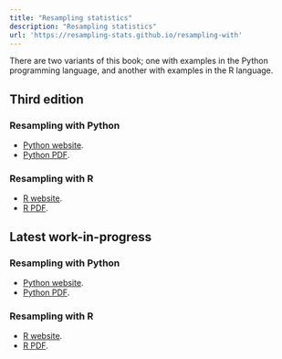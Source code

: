 ```yaml
---
title: "Resampling statistics"
description: "Resampling statistics"
url: 'https://resampling-stats.github.io/resampling-with'
---
```


There are two variants of this book; one with examples in the Python
programming language, and another with examples in the R language.

## Third edition

### Resampling with Python

* [Python website](edition-3-python/index.html).
* [Python PDF](edition-3-python/resampling-with-python.pdf).

### Resampling with R

* [R website](edition-3-r/index.html).
* [R PDF](edition-3-r/resampling-with-r.pdf).

## Latest work-in-progress

### Resampling with Python

* [Python website](latest-python/index.html).
* [Python PDF](latest-python/resampling-with-python.pdf).

### Resampling with R

* [R website](latest-r/index.html).
* [R PDF](latest-r/resampling-with-r.pdf).
